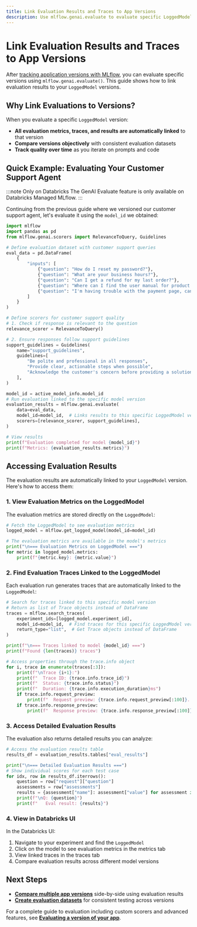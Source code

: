 ```yaml
---
title: Link Evaluation Results and Traces to App Versions
description: Use mlflow.genai.evaluate to evaluate specific LoggedModel versions and automatically link the results.
---
```


# Link Evaluation Results and Traces to App Versions

After [tracking application versions with MLflow](/genai/prompt-version-mgmt/version-tracking/track-application-versions-with-mlflow), you can evaluate specific versions using `mlflow.genai.evaluate()`. This guide shows how to link evaluation results to your `LoggedModel` versions.

## Why Link Evaluations to Versions?

When you evaluate a specific `LoggedModel` version:

- **All evaluation metrics, traces, and results are automatically linked** to that version
- **Compare versions objectively** with consistent evaluation datasets
- **Track quality over time** as you iterate on prompts and code

## Quick Example: Evaluating Your Customer Support Agent

:::note Only on Databricks
The GenAI Evaluate feature is only available on Databricks Managed MLflow.
:::

Continuing from the previous guide where we versioned our customer support agent, let's evaluate it using the `model_id` we obtained:

```python
import mlflow
import pandas as pd
from mlflow.genai.scorers import RelevanceToQuery, Guidelines

# Define evaluation dataset with customer support queries
eval_data = pd.DataFrame(
    {
        "inputs": [
            {"question": "How do I reset my password?"},
            {"question": "What are your business hours?"},
            {"question": "Can I get a refund for my last order?"},
            {"question": "Where can I find the user manual for product X?"},
            {"question": "I'm having trouble with the payment page, can you help?"},
        ]
    }
)

# Define scorers for customer support quality
# 1. Check if response is relevant to the question
relevance_scorer = RelevanceToQuery()

# 2. Ensure responses follow support guidelines
support_guidelines = Guidelines(
    name="support_guidelines",
    guidelines=[
        "Be polite and professional in all responses",
        "Provide clear, actionable steps when possible",
        "Acknowledge the customer's concern before providing a solution",
    ],
)

model_id = active_model_info.model_id
# Run evaluation linked to the specific model version
evaluation_results = mlflow.genai.evaluate(
    data=eval_data,
    model_id=model_id,  # Links results to this specific LoggedModel version
    scorers=[relevance_scorer, support_guidelines],
)

# View results
print(f"Evaluation completed for model {model_id}")
print(f"Metrics: {evaluation_results.metrics}")
```

## Accessing Evaluation Results

The evaluation results are automatically linked to your `LoggedModel` version. Here's how to access them:

### 1. View Evaluation Metrics on the LoggedModel

The evaluation metrics are stored directly on the `LoggedModel`:

```python
# Fetch the LoggedModel to see evaluation metrics
logged_model = mlflow.get_logged_model(model_id=model_id)

# The evaluation metrics are available in the model's metrics
print("\n=== Evaluation Metrics on LoggedModel ===")
for metric in logged_model.metrics:
    print(f"{metric.key}: {metric.value}")
```

### 2. Find Evaluation Traces Linked to the LoggedModel

Each evaluation run generates traces that are automatically linked to the `LoggedModel`:

```python
# Search for traces linked to this specific model version
# Return as list of Trace objects instead of DataFrame
traces = mlflow.search_traces(
    experiment_ids=[logged_model.experiment_id],
    model_id=model_id,  # Find traces for this specific LoggedModel version
    return_type="list",  # Get Trace objects instead of DataFrame
)

print(f"\n=== Traces linked to model {model_id} ===")
print(f"Found {len(traces)} traces")

# Access properties through the trace.info object
for i, trace in enumerate(traces[:3]):
    print(f"\nTrace {i+1}:")
    print(f"  Trace ID: {trace.info.trace_id}")
    print(f"  Status: {trace.info.status}")
    print(f"  Duration: {trace.info.execution_duration}ms")
    if trace.info.request_preview:
        print(f"  Request preview: {trace.info.request_preview[:100]}...")
    if trace.info.response_preview:
        print(f"  Response preview: {trace.info.response_preview[:100]}...")
```

### 3. Access Detailed Evaluation Results

The evaluation also returns detailed results you can analyze:

```python
# Access the evaluation results table
results_df = evaluation_results.tables["eval_results"]

print("\n=== Detailed Evaluation Results ===")
# Show individual scores for each test case
for idx, row in results_df.iterrows():
    question = row["request"]["question"]
    assessments = row["assessments"]
    results = {assessment["name"]: assessment["value"] for assessment in assessments}
    print(f"\nQ: {question}")
    print(f"   Eval result: {results}")
```

### 4. View in Databricks UI

In the Databricks UI:

1. Navigate to your experiment and find the `LoggedModel`
2. Click on the model to see evaluation metrics in the metrics tab
3. View linked traces in the traces tab
4. Compare evaluation results across different model versions

<!-- TODO: add screenshots: LoggedModel with evaluation metrics in the MLflow UI; Linked traces tab showing evaluation traces; Model comparison view with evaluation results -->

## Next Steps

- **[Compare multiple app versions](/genai/prompt-version-mgmt/version-tracking/compare-app-versions)** side-by-side using evaluation results
- **[Create evaluation datasets](/genai/eval-monitor/concepts/eval-datasets)** for consistent testing across versions

For a complete guide to evaluation including custom scorers and advanced features, see **[Evaluating a version of your app](/genai/eval-monitor/evaluate-app)**.
